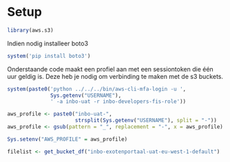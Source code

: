 # Setup
```r
library(aws.s3)
```

Indien nodig installeer boto3
```r
system('pip install boto3')
```

Onderstaande code maakt een profiel aan met een sessiontoken die één uur geldig 
is. Deze heb je nodig om verbinding te maken met de s3 buckets.
```r
system(paste0('python ../../../bin/aws-cli-mfa-login -u ', 
              Sys.getenv("USERNAME"), 
              ' -a inbo-uat -r inbo-developers-fis-role'))

aws_profile <- paste0("inbo-uat-", 
                      strsplit(Sys.getenv("USERNAME"), split = "-"))
aws_profile <- gsub(pattern = "_", replacement = "-", x = aws_profile)

Sys.setenv("AWS_PROFILE" = aws_profile)
```

```r
filelist <- get_bucket_df("inbo-exotenportaal-uat-eu-west-1-default")
```




